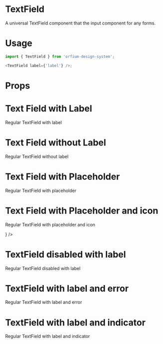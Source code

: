
<Meta title="Design System/TextField" component={TextField} />

# TextField

A universal TextField component that the input component for any forms.

# Usage

```js
import { TextField } from 'orfium-design-system';

<TextField label={'label'} />;
```

# Props

<Props of={TextField} />

# Text Field with Label

Regular TextField with label

<Preview>
  <Story name="Text Field with Label">
    <Stack>
      <TextField label={'Label'} />
    </Stack>
  </Story>
</Preview>

# Text Field without Label

Regular TextField without label

<Preview>
  <Story name="Text Field without Label">
    <Stack>
      <TextField />
    </Stack>
  </Story>
</Preview>

# Text Field with Placeholder

Regular TextField with placeholder

<Preview>
  <Story name="Text Field with Placeholder">
    <Stack>
      <TextField placeholder="placeholder" />
    </Stack>
  </Story>
</Preview>

# Text Field with Placeholder and icon

Regular TextField with placeholder and icon

<Preview>
  <Story name="Text Field with Placeholder and icon">
    <Stack>
      <TextField
        placeholder="placeholder"
        leftIcon={
          <img src="https://brandmark.io/logo-rank/random/pepsi.png" width="16" height="16" />
        }
      />
    </Stack>
  </Story>
</Preview>

# TextField disabled with label

Regular TextField disabled with label

<Preview>
  <Story name="TextField disabled with label">
    <Stack>
      <TextField label={'Label'} disabled />
    </Stack>
  </Story>
</Preview>

# TextField with label and error

Regular TextField with label and error

<Preview>
  <Story name="TextField with label and error">
    <Stack>
      <TextField label={'Label'} error />
    </Stack>
  </Story>
</Preview>

# TextField with label and indicator

Regular TextField with label and indicator

<Preview>
  <Story name="TextField with label and indicator" parameters={{ decorators: [withKnobs] }}>
    <Stack>
      <TextFieldShowcase label={'Label'} withIndicator status={select('status', ['success', 'error'], 'success')} />
    </Stack>
  </Story>
</Preview>

